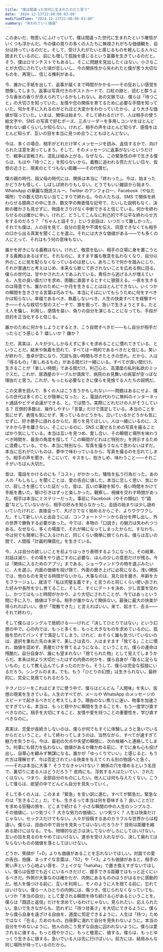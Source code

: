 ```yaml
---
title: "僕は間違った世代に生まれたのだと思う"
date: '2024-12-13T22:00:00-03:00'
modifiedTime: "2024-12-13T22:00:00-03:00"
summary: "失われていく価値"
---
```



このあいだ、物思いにふけっていて、僕は間違った世代に生まれたという確信がいくつも浮かんだ。今の僕の周りの多くの人たちに無視されがちな価値観を、自分は持っているのだと。そして、受け入れがたいと感じるものを軽んじる人々に囲まれているのに、前にも増して孤独を感じるという葛藤を生きているのだと。そう、僕はロマンチストでもあるし、そこに問題を見出したくはない。小さなことが大切にされていた頃が恋しいし、今の関係性から失われたと僕が思う大切なものを、再現し、信じる権利がある。

今、誰かに手紙を出して、返事が届くまで時間がかかる——その狂おしい感覚を想像してしまう。返事は写真付きのポストカードで、口紅の跡と、読むと酔うような香水の香りが添えられているかもしれない。あの文脈では、僕らは「待つこと」の大切さを知っていた。友情や恋の関係を育てるために必要な手間を知っていた。何かを手に入れるのがどれほど大変かをわかっていたから、より大きな価値が宿っていた。いまは、関係は始まり、そして終わるだけで、人は相手の使う絵文字や、SNS の写真で好むポーズ、三点リーダーを多用しコンマをほとんど使わない癖くらいしか知らない。けれど、相手の声をほとんど知らず、感情をほとんど知らず、互いの目を本当に見つめ合うこともほとんどない。

今は、多くの場合、相手がどれだけ早くメッセージを読み、返信するかで、向けられた注意を測ってしまう。そして、そのメッセージに返事がないというだけで、戦争は宣戦され、混乱は組み上がる。なぜなら、この緊急性の中で生きる僕らは、もはや「待つこと」を知らないから。義務に追われる慌ただしい日々、仮想の近さと、現実のとてつもない距離——その代償だ。

僕の親の時代、祖父母の時代には、関係は本当に「終わった」。今は、始まったかどうかも怪しく、しばしば終わりもしない。どうでもいい雑談から始まり、WhatsApp の華麗な既読スルー、Twitter のアンフォロー、Facebook（や似た場所）での数え切れない当てこすりで終わる。今の人たちは、SMS で関係を終わらせる臆病さの中に生き、数文字の無表情な記号で、たいした説明もなく、決断の確かさも見せずに、物語をさりげなく中断できると信じている。何かを終わらせるのは確かに辛い。けれど、どうしてこんなに利己的で不公平な終わらせ方をするのだろう？ 「ちゃんと話そう」という会話は、いつだって難しかった。それでも僕は、人の目を見て、自分の意見や不満を伝え、同意できなくても相手の口から出る真実を聞くことを選ぶ。それには大きな価値がある——でも多くの人にとって、それはもう何の意味もない。

誰かを好きになる義務はない。けれど、敬意を払い、相手の立場に身を置こうとする義務はあるはずだ。それなのに、ますます誰も敬意を払わなくなり、自分以外のことに気を配らなくなっているのは悲しい。あちこちで何かを踏みにじり、それが普通だと考えはじめ、本来なら断じて許されないことを広める側に回る。僕らの世代は、甘やかされた人であふれている。責任から逃げる人が増えている。人生の良い面だけを求め、困難に直面するとすぐに狼狽える。一夜を生きるのは得意でも、誰かのために一か月を生きることはほとんどできない。いくつかの瞬間を生きさせる言葉は巧みでも、本当にそばにいてもらうために何をすべきかは知らない。幸福であるべき、執着しないべき、人生の快楽すべてを経験すべき——そんな紋切り型のスピーチで、旗を振って、急いで生きようとする。たとえ人を騙し、利用し、感情を装い、偽りの自分を演じることになっても、手段が目的を正当化すると信じる。

誰かのために何かをしようとするとき、こう自問すべきだ——もし自分が相手だったらどう感じる？ 嬉しいか？ 嫌か？

ただ、真実は、人々が少ししか与えずに多くを求めることに慣れてきている、ということだ。結末や執着を恐れて、すべては一時的であるべきだと信じる。笑いが終わり、食卓が空になり、冗談も良い時間も尽きたときの恐れ。だから、人は「得るもの」「楽しめるもの」がある間だけ一緒にいる。すべてが良い間だけ。生きることが「楽しい時間」である間だけ。利己心と、高濃度の私利私欲のミックスだ。これが、居酒屋のテーブルが満席で、病院のお見舞いの病室が空っぽな理由だと思う。これが、もっとも必要なときに僕らを見捨てる人たちの説明だ。

この文章を読んで、多くの人はこう言うかもしれない——問題はあるにせよ、僕らの世代は多くのことが簡単になった、と。電話の代わりに無料のインターネット通話やビデオ会議ができる、と。では問う。実際にどれだけの人がそうしている？ 圧倒的多数は、操作しやすい「言葉」だけで満足している。本当のことを気にせず、表情も気にせず、笑っているかどうかも、泣いているかどうかも気にせずに、好き勝手に語れるからだ。周りを見てほしい。人は一緒にいるのに、スマホから手を離さない。そこにいるのに、SNS に載せるための写真を撮ることばかり気にしている。本当は互いを見つめ、愛し合い、その瞬間と場所を味わうべき時間を、最良の角度を探して「この瞬間がどれほど特別か」を誇示するために浪費している。でも、本当に特別なら、写真を撮ろうなんて思わないはずだ。本当に忘れがたいものは、夢中で味わっているから、写真を撮るのを忘れてしまう。相手の声を聞き、そこにいて、キスをし、抱きしめ、味わうこと——それこそがいちばん大切だ。

昔は、電話をかけるのにも「コスト」がかかった。犠牲を払う行為だった。あの人の「もしもし」を聞くことは、愛の告白に値した。本当に恋しく思い、気にかけ、寂しさを感じていた証だった。昔は、互いの筆跡を知り、長い時間をかけて手紙を書いた。駆け引きはずっと楽しかった。観察し、視線を交わす時間があった。相手は本当にミステリーだった。事前に Facebook（やその類似）で“調査”などしていないから、相手の好みを知らなかった。会話の始まりは少し謎めいていたけれど、直接会って、大げさでなく始めるからこそ、よりワクワクした。そして新しい人と出会うには、コンフォートゾーンから自分を押し出し、外の世界で勝負する必要があった。今では、本物の「口説き」の魅力は失われつつある。なぜなら、多くの場面で、それが稀になってしまったからだ。すなわち、今は何でも簡単に手に入るけれど、同じくらい簡単に捨てられる。僕らは互いの間で、人間版「計画的陳腐化」を生きている。

今、人は自分の欲しいことを前よりはっきり表明するようになった。その結果、対話は減り、その場をやり過ごすのに必要な、ほんの少しの意思だけが残る。今は「関係に入るためのアプリ」まである。ショーウィンドウの物を選ぶみたいに、人を選ぶ。内面の価値を投げ捨て、外面の磨き上げに必死になる。浅い関係では、他のものを見せる時間がないから。大事なのは、見た目を磨き、年齢をカモフラージュし、就活で「私は完璧主義です」と言うのと同じくらい使い古された好みや長所を少し育てること。そして、すぐにデートを決め、少し言葉を交わし、かつてはもっと時間がかかり、より大切にされたことが、今ではあっという間に手に入り、価値は下がる。相手が誰かなんて関係ない。最後に最大の快楽が得られればいい。夜が「発散できた」と言えればいい。来て、起きて、去る——それで終わり。

そして僕らはシングルで居続ける——けれど「決してひとりではない」という幻想の中で。心の内では、もっと多くを、もっと大きなものを求めているのに、孤独を恐れてパンくずで満足してしまう。けれど、おそらく誰も気づいていないのは、選択を重ねた先の未来で、美しさは去り、人はますます「捨てる」ことに慣れ、価値を認めず、表層だけを育てるようになる、ということだ。僕らの運命は残酷だ。自分自身が、誰にも望まれない「捨てられた物」として見えてしまうからだ。本来は何より大切だったはずの内側の何かを、僕ら自身が「取るに足らないもの」として教え込んでしまったのだから。そうして、僕らは完全な孤独にいるだろう。シングルのまま。でも、もう「ひとりの幻想」は生きられない。最終的に、完全に見捨てられるだろう。

テクノロジーをこれほどまでに使う中で、僕らはどんどん「人間味」を失い、仮想の現実を生きている。人生のすべてが、メールや WhatsApp のメッセージのスピードで起きるべきだと考えてしまう。理由のない焦りに迷い、物事を加速させすぎている。本当は、もっと穏やかに瞬間を生きることを、もう一度学び直すべきなのに。相手を大切にすること、友情や愛を持つことの重要性を、学び直すべきなのに。

真実は、恋愛が長続きしないのは、僕らが何でもすぐに体験しようと急いでいるからだということ。そして終わってしまうのは、当然ながら、すべてが速すぎて魅力を失うから。今は、最初の欠点や失望の瞬間に、次の候補へと連絡してしまう。何事にも努力を払わない。価値があるか確かめる前に、すでに身も心も投げ出し、自尊心を顧みず無謀になる。誰かが「ゆっくりでいい」と感じると、もう片方は理解せず、今は否定されている快楽を与えてくれる別の物語へと急ぐ。——それは本当に大事？ そうでなきゃいけない？ 関係の穴を埋めるという名目で、裏切りに走る人はどうだろう？ 皮肉にも、浮気する人はたいてい、されたくはない。つまり、全部自分のものにしたい。他人には何も与えたくない。こうして僕らは、欲望の中でどんどん自分を見失っていく。

そして多くの人は、このまま「緊急」を言い訳に進む。すべてが緊急だ。緊急なのは「生きること」だ。でも、生きるって本当は何を意味する？ 良いことだけを求める狂騒の旅を、どこまで続ける？ 小さな瞬間の中の人生のシンプルさ、その価値に、いつ気づく？ 大きな努力の価値に、いつ気づく？ 人生は快楽だけじゃない。セックスだけでもない。人々が投稿するあのカラフルな世界からは程遠い。僕らは、自由の中で自分を見失ってはいないだろうか？ 技術は距離を縮める助けにはなる。でも、物理的な近さは決してないがしろにしてはいけない。互いの目を見るのをやめてはいけない。進歩を受け入れながら、決して廃れてはならないものの価値を落としてはいけない。

どうか、笑顔が「=D」よりも価値があることを忘れないでほしい。対面での愛の告白、抱擁、まっすぐな言葉は、「S2」や「&lt;3」よりも価値があると。相手の笑い声という心地よい音を、フェイクな「hahaha」で置き換えすぎないでほしい。僕らは仮想でも近くにいるべきだけど、握手できる距離ではもっと近くにいるべきだ。外側が大事なのは確かだが、内側にあるもののほうがはるかに感動的だ。他人を傷つける前に、互いを利用し、モノのように人を捨てる前に、忘れてはいけない。僕ら一人ひとりの内側には、傷つき、信じられなくなっていても、いつか「本当の自分」として愛される瞬間を待ち続ける心があるということを。僕らは「既読と返信」だけを求めているわけじゃない。見られたい、応えられたい。急いで生きながらも、恐れずに「待つ甘美さ」を大切にできるように。僕らから僕ら自身を遠ざける自由を、適度に剪定できるように。人生は「持つ」ためではなく「在る」ためのもの。白昼夢に溺れて自分を見失わないように。本当の自分をやめないように。他人の向こう見ずな自由に囚われないように。僕らは愛されるに値する。もっと穏やかさに、もっと敬意に、値する。僕らは、もっとゆっくり生きるに値する。急いでいる人は先に行けばいい。前方には、結局みんな同じ場所が待っているのだから。
